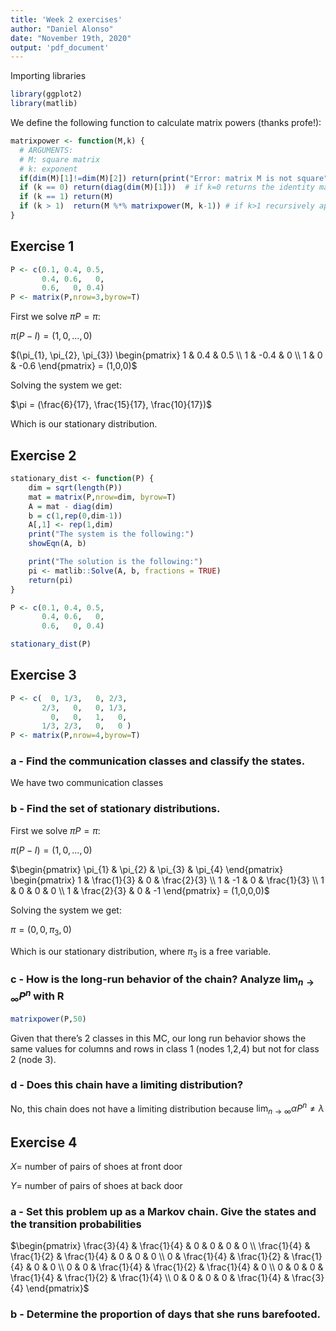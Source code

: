 ```yaml
---
title: 'Week 2 exercises'
author: "Daniel Alonso"
date: "November 19th, 2020"
output: 'pdf_document'
---
```


Importing libraries

```r
library(ggplot2)
library(matlib)
```

We define the following function to calculate matrix powers (thanks profe!):

```r
matrixpower <- function(M,k) {
  # ARGUMENTS:
  # M: square matrix 
  # k: exponent
  if(dim(M)[1]!=dim(M)[2]) return(print("Error: matrix M is not square"))
  if (k == 0) return(diag(dim(M)[1]))  # if k=0 returns the identity matrix
  if (k == 1) return(M)
  if (k > 1)  return(M %*% matrixpower(M, k-1)) # if k>1 recursively apply the function
}
```


## Exercise 1

```r
P <- c(0.1, 0.4, 0.5,
       0.4, 0.6,   0,
       0.6,   0, 0.4)
P <- matrix(P,nrow=3,byrow=T)
```

First we solve $\pi P = \pi$:

$\pi (P-I) = (1,0, \dots, 0)$

$(\pi_{1}, \pi_{2}, \pi_{3}) \begin{pmatrix} 1 & 0.4 & 0.5 \\ 1 & -0.4 & 0 \\ 1 & 0 & -0.6 \end{pmatrix} = (1,0,0)$

Solving the system we get:

$\pi = (\frac{6}{17}, \frac{15}{17}, \frac{10}{17})$

Which is our stationary distribution.

\newpage

## Exercise 2

```r
stationary_dist <- function(P) {
    dim = sqrt(length(P))
    mat = matrix(P,nrow=dim, byrow=T)
    A = mat - diag(dim)
    b = c(1,rep(0,dim-1))
    A[,1] <- rep(1,dim)
    print("The system is the following:")
    showEqn(A, b)

    print("The solution is the following:")
    pi <- matlib::Solve(A, b, fractions = TRUE)
    return(pi)
}

P <- c(0.1, 0.4, 0.5,
       0.4, 0.6,   0,
       0.6,   0, 0.4)

stationary_dist(P)
```

## Exercise 3

```r
P <- c(  0, 1/3,   0, 2/3,
       2/3,   0,   0, 1/3,
         0,   0,   1,   0,
       1/3, 2/3,   0,   0 )
P <- matrix(P,nrow=4,byrow=T)
```

### a - Find the communication classes and classify the states.

We have two communication classes

### b - Find the set of stationary distributions.

First we solve $\pi P = \pi$:

$\pi (P-I) = (1,0, \dots, 0)$

$\begin{pmatrix} \pi_{1} & \pi_{2} & \pi_{3} & \pi_{4} \end{pmatrix} \begin{pmatrix} 1 & \frac{1}{3} & 0 & \frac{2}{3} \\ 1 & -1 & 0 & \frac{1}{3} \\ 1 & 0 & 0 & 0 \\ 1 & \frac{2}{3} & 0 & -1 \end{pmatrix} = (1,0,0,0)$

Solving the system we get:

$\pi = (0, 0, \pi_{3}, 0)$

Which is our stationary distribution, where $\pi_{3}$ is a free variable.

### c - How is the long-run behavior of the chain? Analyze $\lim_{n\to\infty} P^{n}$ with R

```r
matrixpower(P,50)
```

Given that there's 2 classes in this MC, our long run behavior shows the same values for columns and rows in class 1 (nodes 1,2,4) but not for class 2 (node 3).

### d - Does this chain have a limiting distribution?

No, this chain does not have a limiting distribution because $\lim_{n\to\infty} \alpha P^{n} \neq \lambda$

## Exercise 4 

$X =$ number of pairs of shoes at front door

$Y =$ number of pairs of shoes at back door

### a - Set this problem up as a Markov chain.  Give the states and the transition probabilities

$\begin{pmatrix} 
\frac{3}{4} & \frac{1}{4} & 0           & 0 & 0 & 0 \\
\frac{1}{4} & \frac{1}{2} & \frac{1}{4} & 0 & 0 & 0 \\
0 & \frac{1}{4} & \frac{1}{2} & \frac{1}{4} & 0 & 0 \\
0 & 0 & \frac{1}{4} & \frac{1}{2} & \frac{1}{4} & 0 \\
0 & 0 & 0 & \frac{1}{4} & \frac{1}{2} & \frac{1}{4} \\
0 & 0 & 0 & 0           & \frac{1}{4} & \frac{3}{4}
\end{pmatrix}$

### b - Determine the proportion of days that she runs barefooted.

